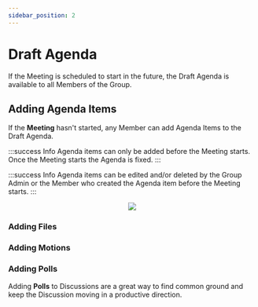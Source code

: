 ```yaml
---
sidebar_position: 2
---
```



# Draft Agenda

If the Meeting is scheduled to start in the future, the Draft Agenda is available to all Members of the Group.

## Adding Agenda Items

If the **Meeting** hasn't started, any Member can add Agenda Items to the Draft Agenda.

:::success Info
Agenda items can only be added before the Meeting starts. Once the Meeting starts the Agenda is fixed.
:::

:::success Info
Agenda items can be edited and/or deleted by the Group Admin or the Member who created the Agenda item before the Meeting starts.
:::

<center>
	<img src={useBaseUrl('/img/meetings/draftAgenda.gif')} />
</center>

### Adding Files

<AddFiles />

### Adding Motions

<AddMotions />

### Adding Polls

Adding **Polls** to Discussions are a great way to find common ground and keep the Discussion moving in a productive direction.

<AddPolls />

